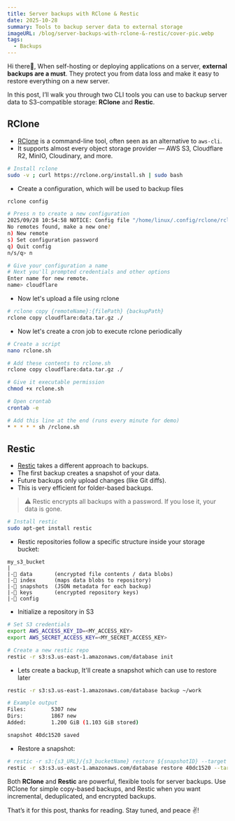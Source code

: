 ```yaml
---
title: Server backups with RClone & Restic
date: 2025-10-28
summary: Tools to backup server data to external storage
imageURL: /blog/server-backups-with-rclone-&-restic/cover-pic.webp
tags:
  - Backups
---
```



Hi there👋, When self-hosting or deploying applications on a server, **external backups are a must**. They protect you from data loss and make it easy to restore everything on a new server.

In this post, I’ll walk you through two CLI tools you can use to backup server data to S3-compatible storage: **RClone** and **Restic**.

<H2>RClone</H2>

- [RClone](https://rclone.org/) is a command-line tool, often seen as an alternative to `aws-cli`.
- It supports almost every object storage provider — AWS S3, Cloudflare R2, MinIO, Cloudinary, and more.

```bash
# Install rclone
sudo -v ; curl https://rclone.org/install.sh | sudo bash
```

- Create a configuration, which will be used to backup files

```bash
rclone config

# Press n to create a new configuration
2025/09/28 10:54:58 NOTICE: Config file "/home/linux/.config/rclone/rclone.conf" not found - using defaults
No remotes found, make a new one?
n) New remote
s) Set configuration password
q) Quit config
n/s/q> n

# Give your configuration a name
# Next you'll prompted credentials and other options
Enter name for new remote.
name> cloudflare
```

- Now let's upload a file using rclone

```bash
# rclone copy {remoteName}:{filePath} {backupPath}
rclone copy cloudflare:data.tar.gz ./
```

- Now let's create a cron job to execute rclone periodically

```bash
# Create a script
nano rclone.sh

# Add these contents to rclone.sh
rclone copy cloudflare:data.tar.gz ./

# Give it executable permission
chmod +x rclone.sh

# Open crontab
crontab -e

# Add this line at the end (runs every minute for demo)
* * * * * sh /rclone.sh
```

<H2>Restic</H2>

- [Restic](https://restic.net/) takes a different approach to backups.
- The first backup creates a snapshot of your data.
- Future backups only upload changes (like Git diffs).
- This is very efficient for folder-based backups.

> ⚠️ Restic encrypts all backups with a password. If you lose it, your data is gone.

```bash
# Install restic
sudo apt-get install restic
```

- Restic repositories follow a specific structure inside your storage bucket:

```
my_s3_bucket
|
|-📁 data       (encrypted file contents / data blobs)
|-📁 index      (maps data blobs to repository)
|-📁 snapshots  (JSON metadata for each backup)
|-📁 keys       (encrypted repository keys)
|-📄 config
```

- Initialize a repository in S3

```bash
# Set S3 credentials
export AWS_ACCESS_KEY_ID=<MY_ACCESS_KEY>
export AWS_SECRET_ACCESS_KEY=<MY_SECRET_ACCESS_KEY>

# Create a new restic repo
restic -r s3:s3.us-east-1.amazonaws.com/database init
```

- Lets create a backup, It'll create a snapshot which can use to restore later

```bash
restic -r s3:s3.us-east-1.amazonaws.com/database backup ~/work

# Example output
Files:        5307 new
Dirs:         1867 new
Added:        1.200 GiB (1.103 GiB stored)

snapshot 40dc1520 saved
```

- Restore a snapshot:

```bash
# restic -r s3:{s3_URL}/{s3_bucketName} restore ${snapshotID} --target ${destinationPath}
restic -r s3:s3.us-east-1.amazonaws.com/database restore 40dc1520 --target /tmp/restore-work
```

Both **RClone** and **Restic** are powerful, flexible tools for server backups. Use RClone for simple copy-based backups, and Restic when you want incremental, deduplicated, and encrypted backups.

That’s it for this post, thanks for reading. Stay tuned, and peace ✌️!
